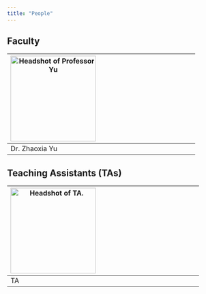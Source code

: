 ```yaml
---
title: "People"
---
```


## Faculty

| <img src="pictures/Stats-Zhaoxia-Yu.jpg" class="rounded-circle center mx-auto d-block" alt="Headshot of Professor Yu" style="width:200px; margin-right;0%; display:block;"> |
|---------------------------------------------------------------------------------------------------------------------------------------------------------------------------------------------------------------------------------------------------------|------------------------------------------------------------------------------------------------------------------------------------------------------------------------------------------------------------------------------------------------------------------|
| Dr. Zhaoxia Yu |



## Teaching Assistants (TAs)

| <img src="" class="rounded-circle center mx-auto d-block" alt="Headshot of TA." style="width:200px; margin-right;40%; display:block;"> |
|------------------------------------------------------------------------------------------------------------------------------------------------------------------------------------------------------------------------------------------------------------------|-------------------------------------------------------------------------------------------------------------------------------------------------------------------------------------------------------------------------------------------------------------------------------------|
|         TA |